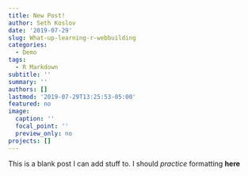 ```yaml
---
title: New Post!
author: Seth Koslov
date: '2019-07-29'
slug: What-up-learning-r-webbuilding
categories:
  - Demo
tags:
  - R Markdown
subtitle: ''
summary: ''
authors: []
lastmod: '2019-07-29T13:25:53-05:00'
featured: no
image:
  caption: ''
  focal_point: ''
  preview_only: no
projects: []
---
```


This is a blank post I can add stuff to. I should _practice_ formatting **here**
